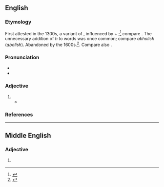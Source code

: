 ==English==

===Etymology===
First attested in the 1300s, a variant of {{m|en|abominable}}, influenced by {{der|en|la|ab}} + {{m|la|homine||man}};<ref>{{R:MW3 1976|page=3}}</ref> compare {{m|en|abhominal}}. The unnecessary addition of ''h'' to words was once common; compare ''abholish'' (''abolish''). Abandoned by the 1600s.<ref>{{R:CDOE|page=4}}</ref>. Compare also {{m|en|abhomination}}.

===Pronunciation===
* {{IPA|en|/əbˈhɒmnɪəbəl/|/əˈbɒmnɪəbəl/}}
* {{audio|en|LL-Q1860 (eng)-Vealhurl-abhominable.wav|Audio (UK)}}

===Adjective===
{{en-adj}}

# {{obsolete form of|en|abominable}}
#* {{quote-book|en|author=Shakespeare|title=Love's Labour's Lost|section=act 5, scene I|passage=This is '''''abhominable''''', which he [Don Armado] would call ''abominable''.|year=1597}}

===References===
<references/>

----

==Middle English==

===Adjective===
{{head|enm|adjective}}

# {{alternative form of|enm|abhomynable}}